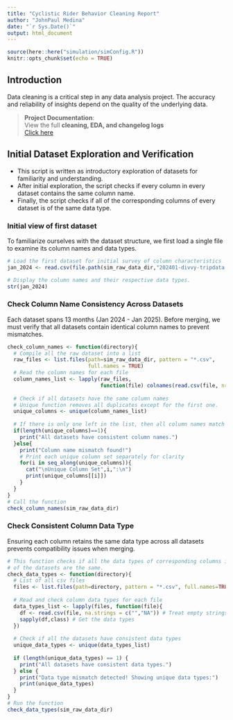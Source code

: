 ```yaml
---
title: "Cyclistic Rider Behavior Cleaning Report"
author: "JohnPaul Medina"
date: "`r Sys.Date()`"
output: html_document
---
```


```r
source(here::here("simulation/simConfig.R"))
knitr::opts_chunk$set(echo = TRUE)
```

## Introduction
Data cleaning is a critical step in any data analysis project. The accuracy and reliability of insights depend on the quality of the underlying data.    

> **Project Documentation**:  
> View the full **cleaning, EDA, and changelog logs**  
> [Click here](https://docs.google.com/spreadsheets/d/e/2PACX-1vRsdTcZUKUd6BXzZpSvwYAP8hJBCRDVilBmd9sOeeCMLLNRvnmaT5X8OIv_txawY_CcYy0frfpHOpTK/pubhtml)

## Initial Dataset Exploration and Verification
* This script is written as introductory exploration of datasets for familiarity 
and understanding.
* After initial exploration, the script checks if every column in every dataset 
contains the same column name. 
* Finally, the script checks if all of the corresponding columns of every
dataset is of the same data type.

### Initial view of first dataset
To familiarize ourselves with the dataset structure, we first load a single file 
to examine its column names and data types.
```r
# Load the first dataset for initial survey of column characteristics
jan_2024 <- read.csv(file.path(sim_raw_data_dir,"202401-divvy-tripdata.csv"))

# Display the column names and their respective data types. 
str(jan_2024)
```
### Check Column Name Consistency Across Datasets
Each dataset spans 13 months (Jan 2024 - Jan 2025). Before merging, we must 
verify that all datasets contain identical column names to prevent mismatches.
```r
check_column_names <- function(directory){
  # Compile all the raw dataset into a list
  raw_files <- list.files(path=sim_raw_data_dir, pattern = "*.csv",
                          full.names = TRUE)
  # Read the column names for each file
  column_names_list <- lapply(raw_files, 
                              function(file) colnames(read.csv(file, nrows=1)))
  
  # Check if all datasets have the same column names
  # Unique function removes all duplicates except for the first one.
  unique_columns <- unique(column_names_list)
  
  # If there is only one left in the list, then all column names match
  if(length(unique_columns)==1){
    print("All datasets have consistent column names.")
  }else{
    print("Column name mismatch found!")
    # Print each unique column set separately for clarity
    for(i in seq_along(unique_columns)){
      cat("\nUnique Column Set",i,":\n")
      print(unique_columns[[i]])
    }
  }
}
# Call the function
check_column_names(sim_raw_data_dir)

```

### Check Consistent Column Data Type
Ensuring each column retains the same data type across all datasets prevents 
compatibility issues when merging.
```r
# This function checks if all the data types of corresponding columns in each
# of the datasets are the same.
check_data_types <- function(directory){
  # List of all csv files
  files <- list.files(path=directory, pattern = "*.csv", full.names=TRUE)
  
  # Read and check column data types for each file
  data_types_list <- lapply(files, function(file){
    df <- read.csv(file, na.strings = c("","NA")) # Treat empty strings as NA
    sapply(df,class) # Get the data types
  })
  
  # Check if all the datasets have consistent data types
  unique_data_types <- unique(data_types_list)
  
  if (length(unique_data_types) == 1) {
    print("All datasets have consistent data types.")
  } else {
    print("Data type mismatch detected! Showing unique data types:")
    print(unique_data_types)
  }
}
# Run the function
check_data_types(sim_raw_data_dir)
```



